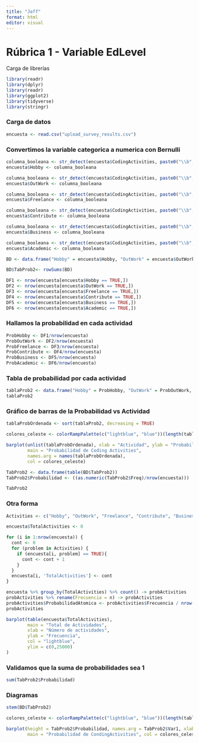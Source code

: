 ```yaml
---
title: "Jeff"
format: html
editor: visual
---
```


# Rúbrica 1 - Variable EdLevel

Carga de librerías

```r
library(readr)
library(dplyr)
library(readr)
library(ggplot2)
library(tidyverse)
library(stringr)
```

### Carga de datos

```r
encuesta <- read.csv("upload_survey_results.csv")
```

### Convertimos la variable categorica a numerica con Bernulli

```r
columna_booleana <- str_detect(encuesta$CodingActivities, paste0("\\b", "Hobby", "\\b"))
encuesta$Hobby <- columna_booleana

columna_booleana <- str_detect(encuesta$CodingActivities, paste0("\\b", "I don’t code outside of work", "\\b"))
encuesta$OutWork <- columna_booleana

columna_booleana <- str_detect(encuesta$CodingActivities, paste0("\\b", "Freelance/contract work", "\\b"))
encuesta$Freelance <- columna_booleana

columna_booleana <- str_detect(encuesta$CodingActivities, paste0("\\b", "Contribute to open-source projects", "\\b"))
encuesta$Contribute <- columna_booleana

columna_booleana <- str_detect(encuesta$CodingActivities, paste0("\\b", "Bootstrapping a business", "\\b"))
encuesta$Business <- columna_booleana

columna_booleana <- str_detect(encuesta$CodingActivities, paste0("\\b", "School or academic work", "\\b"))
encuesta$Academic <- columna_booleana

BD <- data.frame("Hobby" = encuesta$Hobby, "OutWork" = encuesta$OutWork, "Freelance" = encuesta$Freelance, "Contribute" = encuesta$Contribute, "Business" = encuesta$Business, "Academic" = encuesta$Academic)

BD$TabProb2<- rowSums(BD)
```

```r
DF1 <- nrow(encuesta[encuesta$Hobby == TRUE,])
DF2 <- nrow(encuesta[encuesta$OutWork == TRUE,])
DF3 <- nrow(encuesta[encuesta$Freelance == TRUE,])
DF4 <- nrow(encuesta[encuesta$Contribute == TRUE,])
DF5 <- nrow(encuesta[encuesta$Business == TRUE,])
DF6 <- nrow(encuesta[encuesta$Academic == TRUE,])
```

### Hallamos la probabilidad en cada actividad

```r
ProbHobby <- DF1/nrow(encuesta)
ProbOutWork <- DF2/nrow(encuesta)
ProbFreelance <- DF3/nrow(encuesta)
ProbContribute <- DF4/nrow(encuesta)
ProbBusiness <- DF5/nrow(encuesta)
ProbAcademic <- DF6/nrow(encuesta)
```

### Tabla de probabilidad por cada actividad

```r
tablaProb2 <- data.frame("Hobby" = ProbHobby, "OutWork" = ProbOutWork, "Freelance" = ProbFreelance, "Contribute" = ProbContribute, "Business" = ProbBusiness, "Academic" = ProbAcademic)
tablaProb2
```

### Gráfico de barras de la Probabilidad vs Actividad

```r
tablaProbOrdenada <- sort(tablaProb2, decreasing = TRUE)

colores_celeste <- colorRampPalette(c("lightblue", "blue"))(length(tablaProb))

barplot(unlist(tablaProbOrdenada), xlab = "Actividad", ylab = "Probabilidad", 
        main = "Probabilidad de Coding Activities", 
        names.arg = names(tablaProbOrdenada), 
        col = colores_celeste)
```

```r
TabProb2 <- data.frame(table(BD$TabProb2))
TabProb2$Probabilidad <- ((as.numeric(TabProb2$Freq)/nrow(encuesta)))

TabProb2
```

### Otra forma

```r
Activities <- c("Hobby", "OutWork", "Freelance", "Contribute", "Business", "Academic")
```

```r
encuesta$TotalActivities <- 0

for (i in 1:nrow(encuesta)) {
  cont <- 0
  for (problem in Activities) {
    if (encuesta[i, problem] == TRUE){
      cont <- cont + 1
    }
  }
  encuesta[i, 'TotalActivities'] <- cont
}
```

```r
encuesta %>% group_by(TotalActivities) %>% count() -> probActivities
probActivities %>% rename(Frecuencia = n) -> probActivities
probActivities$ProbabilidadAtomica <- probActivities$Frecuencia / nrow(encuesta)
probActivities
```

```r
barplot(table(encuesta$TotalActivities),
        main = "Total de Actividades",
        xlab = "Número de actividades",
        ylab = "Frecuencia",
        col = "lightblue",
        ylim = c(0,25000)
)
```

### Validamos que la suma de probabilidades sea 1

```r
sum(TabProb2$Probabilidad)
```

### Diagramas

```r
stem(BD$TabProb2)
```

```r
colores_celeste <- colorRampPalette(c("lightblue", "blue"))(length(tablaProb))

barplot(height = TabProb2$Probabilidad, names.arg = TabProb2$Var1, xlab = "Cantidad de actividades", ylab = "Probabilidad", 
        main = "Probabilidad de CondingActivities", col = colores_celeste)
```

